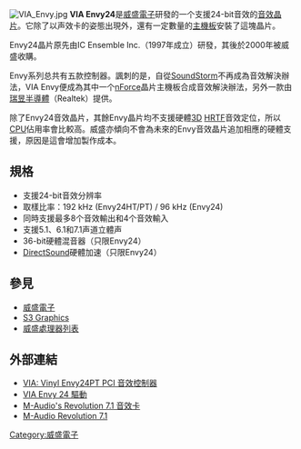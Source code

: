 {{noteta|G1=IT}}
{{多個問題|
{{Expert|time=2011-05-14T17:17:42+00:00}}
{{Update|time=2011-05-14T17:17:42+00:00}}
}}
[[Image:VIA_Envy.jpg|thumb]]
'''VIA Envy24'''是[[威盛電子|威盛電子]]研發的一个支援24-bit音效的[[音效晶片|音效晶片]]。它除了以声效卡的姿態出現外，還有一定數量的[[主機板|主機板]]安裝了這塊晶片。

Envy24晶片原先由IC Ensemble Inc.（1997年成立）研發，其後於2000年被威盛收購。

Envy系列总共有五款控制器。諷刺的是，自從[[SoundStorm|SoundStorm]]不再成為音效解決辦法，VIA Envy便成為其中一个[[nForce|nForce]]晶片主機板合成音效解決辦法，另外一款由[[瑞昱半導體|瑞昱半導體]]（Realtek）提供。

除了Envy24音效晶片，其餘Envy晶片均不支援硬體[[3D|3D]] [[HRTF|HRTF]]音效定位，所以[[CPU|CPU]]佔用率會比較高。威盛亦傾向不會為未來的Envy音效晶片追加相應的硬體支援，原因是這會增加製作成本。

== 規格 ==
* 支援24-bit音效分辨率
* 取樣比率：192 kHz (Envy24HT/PT) / 96 kHz (Envy24)
* 同時支援最多8个音效輸出和4个音效輸入
* 支援5.1、6.1和7.1声道立體声
* 36-bit硬體混音器（只限Envy24）
* [[DirectSound|DirectSound]]硬體加速（只限Envy24）

== 參見 ==
* [[威盛電子|威盛電子]]
* [[S3_Graphics|S3 Graphics]]
* [[威盛處理器列表|威盛處理器列表]]

== 外部連結 ==
*[https://web.archive.org/web/20060901080353/http://www.via.com.tw/en/products/audio/controllers/envy24pt/ VIA: Vinyl Envy24PT PCI 音效控制器]
*[http://www.viaarena.com/default.aspx?PageID=5&ArticleID=405 VIA Envy 24 驅動] {{Wayback|url=http://www.viaarena.com/default.aspx?PageID=5&ArticleID=405 |date=20120717062117 }}
*[https://web.archive.org/web/20050124085221/http://www.tech-report.com/reviews/2003q2/maudio-rev/index.x?pg=1 M-Audio's Revolution 7.1 音效卡]
*[https://web.archive.org/web/20060903173128/http://www.digit-life.com/articles2/m-audio-revolution71/ M-Audio Revolution 7.1]

{{VIA}}

[[Category:威盛電子|Category:威盛電子]]
